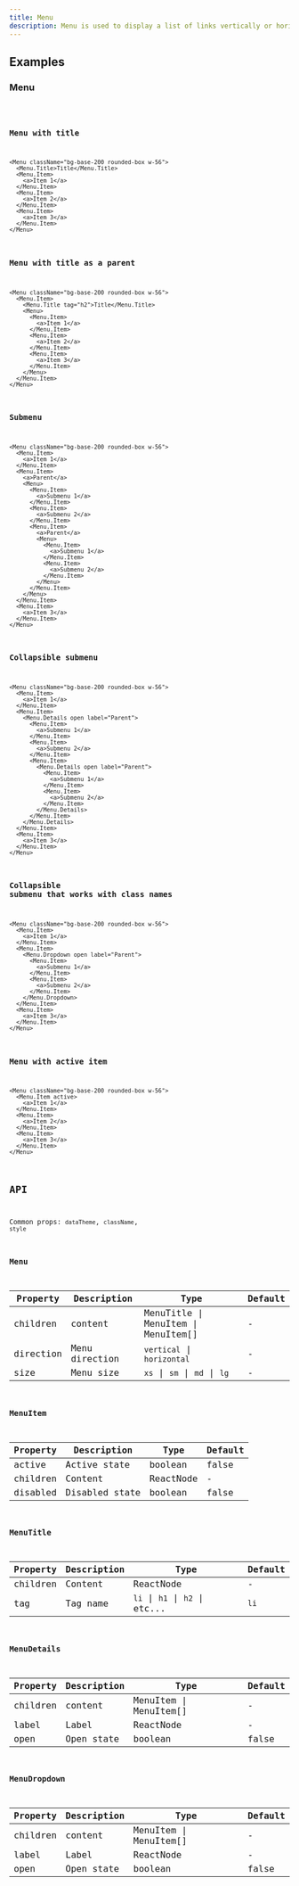 ```yaml
---
title: Menu
description: Menu is used to display a list of links vertically or horizontally.
---
```


## Examples

### Menu

<code src="./demo/basic.tsx" />

### Menu with title

```tsx live
<Menu className="bg-base-200 rounded-box w-56">
  <Menu.Title>Title</Menu.Title>
  <Menu.Item>
    <a>Item 1</a>
  </Menu.Item>
  <Menu.Item>
    <a>Item 2</a>
  </Menu.Item>
  <Menu.Item>
    <a>Item 3</a>
  </Menu.Item>
</Menu>
```

### Menu with title as a parent

```tsx live
<Menu className="bg-base-200 rounded-box w-56">
  <Menu.Item>
    <Menu.Title tag="h2">Title</Menu.Title>
    <Menu>
      <Menu.Item>
        <a>Item 1</a>
      </Menu.Item>
      <Menu.Item>
        <a>Item 2</a>
      </Menu.Item>
      <Menu.Item>
        <a>Item 3</a>
      </Menu.Item>
    </Menu>
  </Menu.Item>
</Menu>
```

### Submenu

```tsx live
<Menu className="bg-base-200 rounded-box w-56">
  <Menu.Item>
    <a>Item 1</a>
  </Menu.Item>
  <Menu.Item>
    <a>Parent</a>
    <Menu>
      <Menu.Item>
        <a>Submenu 1</a>
      </Menu.Item>
      <Menu.Item>
        <a>Submenu 2</a>
      </Menu.Item>
      <Menu.Item>
        <a>Parent</a>
        <Menu>
          <Menu.Item>
            <a>Submenu 1</a>
          </Menu.Item>
          <Menu.Item>
            <a>Submenu 2</a>
          </Menu.Item>
        </Menu>
      </Menu.Item>
    </Menu>
  </Menu.Item>
  <Menu.Item>
    <a>Item 3</a>
  </Menu.Item>
</Menu>
```

### Collapsible submenu

```tsx live
<Menu className="bg-base-200 rounded-box w-56">
  <Menu.Item>
    <a>Item 1</a>
  </Menu.Item>
  <Menu.Item>
    <Menu.Details open label="Parent">
      <Menu.Item>
        <a>Submenu 1</a>
      </Menu.Item>
      <Menu.Item>
        <a>Submenu 2</a>
      </Menu.Item>
      <Menu.Item>
        <Menu.Details open label="Parent">
          <Menu.Item>
            <a>Submenu 1</a>
          </Menu.Item>
          <Menu.Item>
            <a>Submenu 2</a>
          </Menu.Item>
        </Menu.Details>
      </Menu.Item>
    </Menu.Details>
  </Menu.Item>
  <Menu.Item>
    <a>Item 3</a>
  </Menu.Item>
</Menu>
```

### Collapsible submenu that works with class names

```tsx live
<Menu className="bg-base-200 rounded-box w-56">
  <Menu.Item>
    <a>Item 1</a>
  </Menu.Item>
  <Menu.Item>
    <Menu.Dropdown open label="Parent">
      <Menu.Item>
        <a>Submenu 1</a>
      </Menu.Item>
      <Menu.Item>
        <a>Submenu 2</a>
      </Menu.Item>
    </Menu.Dropdown>
  </Menu.Item>
  <Menu.Item>
    <a>Item 3</a>
  </Menu.Item>
</Menu>
```

### Menu with active item

```tsx live
<Menu className="bg-base-200 rounded-box w-56">
  <Menu.Item active>
    <a>Item 1</a>
  </Menu.Item>
  <Menu.Item>
    <a>Item 2</a>
  </Menu.Item>
  <Menu.Item>
    <a>Item 3</a>
  </Menu.Item>
</Menu>
```

## API

Common props: `dataTheme`, `className`, `style`

### Menu

| Property  | Description    | Type                                | Default |
| --------- | -------------- | ----------------------------------- | ------- |
| children  | content        | MenuTitle \| MenuItem \| MenuItem[] | -       |
| direction | Menu direction | `vertical` \| `horizontal`          | -       |
| size      | Menu size      | `xs` \| `sm` \| `md` \| `lg`        | -       |

### MenuItem

| Property | Description    | Type      | Default |
| -------- | -------------- | --------- | ------- |
| active   | Active state   | boolean   | false   |
| children | Content        | ReactNode | -       |
| disabled | Disabled state | boolean   | false   |

### MenuTitle

| Property | Description | Type                           | Default |
| -------- | ----------- | ------------------------------ | ------- |
| children | Content     | ReactNode                      | -       |
| tag      | Tag name    | `li` \| `h1` \| `h2` \| etc... | `li`    |

### MenuDetails

| Property | Description | Type                   | Default |
| -------- | ----------- | ---------------------- | ------- |
| children | content     | MenuItem \| MenuItem[] | -       |
| label    | Label       | ReactNode              | -       |
| open     | Open state  | boolean                | false   |

### MenuDropdown

| Property | Description | Type                   | Default |
| -------- | ----------- | ---------------------- | ------- |
| children | content     | MenuItem \| MenuItem[] | -       |
| label    | Label       | ReactNode              | -       |
| open     | Open state  | boolean                | false   |
